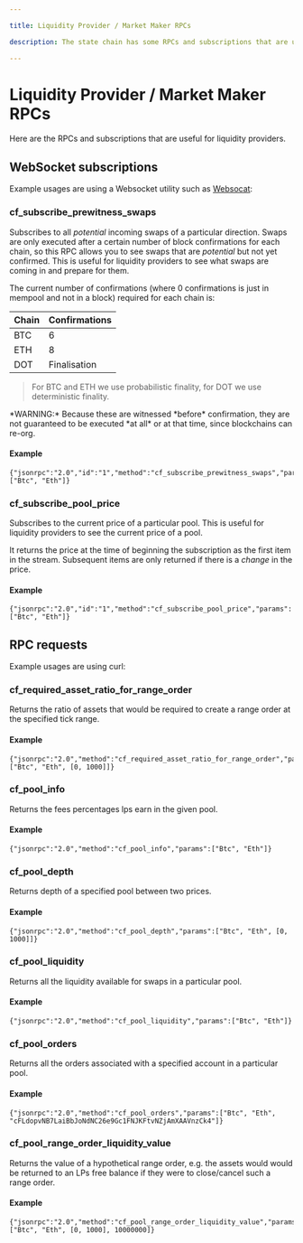 ```yaml
---

title: Liquidity Provider / Market Maker RPCs

description: The state chain has some RPCs and subscriptions that are useful for liquidity providers.

---
```



# Liquidity Provider / Market Maker RPCs

Here are the RPCs and subscriptions that are useful for liquidity providers.

## WebSocket subscriptions

Example usages are using a Websocket utility such as [Websocat](https://github.com/vi/websocat):

### cf_subscribe_prewitness_swaps

Subscribes to all *potential* incoming swaps of a particular direction. Swaps are only executed after a certain number of block confirmations for each chain, so this RPC allows you to see
swaps that are *potential* but not yet confirmed. This is useful for liquidity providers to see what swaps are coming in and prepare for them.

The current number of confirmations (where 0 confirmations is just in mempool and not in a block) required for each chain is:

| Chain | Confirmations |
|-------|---------------|
| BTC   | 6             |
| ETH   | 8             |
| DOT   | Finalisation  |


> For BTC and ETH we use probabilistic finality, for DOT we use deterministic finality.

<Callout type="warning">
*WARNING:* Because these are witnessed *before* confirmation, they are not guaranteed to be executed *at all* or at that time, since blockchains can re-org.
</Callout>

#### Example

```
{"jsonrpc":"2.0","id":"1","method":"cf_subscribe_prewitness_swaps","params":["Btc", "Eth"]}
```


### cf_subscribe_pool_price

Subscribes to the current price of a particular pool. This is useful for liquidity providers to see the current price of a pool.

It returns the price at the time of beginning the subscription as the first item in the stream. Subsequent items are only returned if there is a *change* in the price.

#### Example

```
{"jsonrpc":"2.0","id":"1","method":"cf_subscribe_pool_price","params":["Btc", "Eth"]}
```

## RPC requests

Example usages are using curl:

### cf_required_asset_ratio_for_range_order

Returns the ratio of assets that would be required to create a range order at the specified tick range.

#### Example

```
{"jsonrpc":"2.0","method":"cf_required_asset_ratio_for_range_order","params":["Btc", "Eth", [0, 1000]]}
```

### cf_pool_info

Returns the fees percentages lps earn in the given pool.

#### Example

```
{"jsonrpc":"2.0","method":"cf_pool_info","params":["Btc", "Eth"]}
```

### cf_pool_depth

Returns depth of a specified pool between two prices.

#### Example

```
{"jsonrpc":"2.0","method":"cf_pool_depth","params":["Btc", "Eth", [0, 1000]]}
```

### cf_pool_liquidity

Returns all the liquidity available for swaps in a particular pool.

#### Example

```
{"jsonrpc":"2.0","method":"cf_pool_liquidity","params":["Btc", "Eth"]}
```

### cf_pool_orders

Returns all the orders associated with a specified account in a particular pool.

#### Example

```
{"jsonrpc":"2.0","method":"cf_pool_orders","params":["Btc", "Eth", "cFLdopvNB7LaiBbJoNdNC26e9Gc1FNJKFtvNZjAmXAAVnzCk4"]}
```

### cf_pool_range_order_liquidity_value

Returns the value of a hypothetical range order, e.g. the assets would would be returned to an LPs free balance if they were to close/cancel such a range order.

#### Example

```
{"jsonrpc":"2.0","method":"cf_pool_range_order_liquidity_value","params":["Btc", "Eth", [0, 1000], 10000000]}
```

